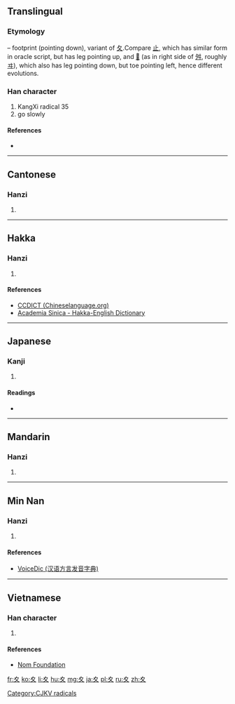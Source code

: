 {{also|夂|攵}}
==Translingual==
{{stroke order|type=animate}}

===Etymology===
{{liushu|p}} – footprint (pointing down), variant of [[夂]].Compare [[止]], which has similar form in oracle script, but has leg pointing up, and [[𡕒]] (as in right side of [[舛]], roughly [[ヰ]]), which also has leg pointing down, but toe pointing left, hence different evolutions.

{{Han etyl}}

===Han character===
{{Han char|rn=35|rad=夊|as=00|sn=3|four=|canj=竹水 (HE), XX竹水 (XXHE)}}

# KangXi radical 35
# go slowly

====References====
* {{Han ref|kx=0245.010|dkj=05708|dj=0485.180|hdz=20867.160|uh=590A|ud=22794}}

----

==Cantonese==

===Hanzi===
{{yue-hanzi|jyut=[[seoi1]]|y=seui1}}

# {{defn|lang=yue|sort=夊00}}

----

==Hakka==

===Hanzi===
{{hak-hanzi|poj=[[soi]], [[sui]]|gd=soi<sup>1</sup>, sui<sup>1</sup>|hpy=}}

# {{defn|lang=hak|sort=夊00}}

====References====
*[http://www.chinalanguage.com/dictionaries/?mode=view&view=chardict&query=%E5%A4%8A CCDICT (Chineselanguage.org)]
*[http://minhakka.ling.sinica.edu.tw/bkg/hakyin/search.php?DETAIL=1&LIMIT=id=39876&dbname=su_tian_1&graph=2 Academia Sinica - Hakka-English Dictionary]

----

==Japanese==

===Kanji===
{{ja-kanji|grade=9|rs=夊00}}

# {{defn|lang=ja|sort=夊00}}

====Readings====
* {{ja-readings|on=[[すい]] (sui)|kun=[[すいにょう]] (suinyō)}}

----

==Mandarin==

===Hanzi===
{{cmn-hanzi|pin=[[suī]] ([[sui1]])|wg=sui<sup>1</sup>}}

# {{defn|lang=cmn|sort=夊00}}

----

==Min Nan==

===Hanzi===
{{nan-hanzi|poj=|tlpa=sui (sui<sup>1</sup>)|gd=sui<sup>1</sup>}}

# {{defn|lang=nan|sort=夊00}}

====References====
*[http://cn.voicedic.com/ VoiceDic (汉语方言发音字典)]

----

==Vietnamese==

===Han character===
{{vi-hantu|[[truy]]|rs=夊00}}

# {{defn|lang=vi|sort=夊00}}

====References====
*[http://nomfoundation.org/common/nom_details.php?codepoint=590a Nom Foundation]

[[Category:CJKV radicals]]

[[fr:夊]]
[[ko:夊]]
[[li:夊]]
[[hu:夊]]
[[mg:夊]]
[[ja:夊]]
[[pl:夊]]
[[ru:夊]]
[[zh:夊]]